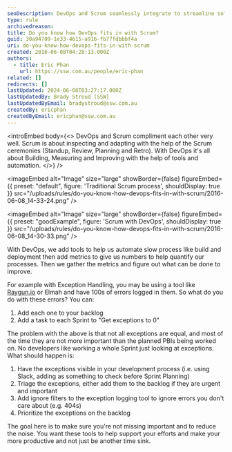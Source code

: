 ```yaml
---
seoDescription: DevOps and Scrum seamlessly integrate to streamline software development, focusing on building, measuring, and improving with automation and data-driven insights.
type: rule
archivedreason:
title: Do you know how DevOps fits in with Scrum?
guid: 30a94709-1e33-4615-a916-fb77fdbbbf4a
uri: do-you-know-how-devops-fits-in-with-scrum
created: 2016-06-08T04:28:13.000Z
authors:
  - title: Eric Phan
    url: https://ssw.com.au/people/eric-phan
related: []
redirects: []
lastUpdated: 2024-06-08T03:27:17.000Z
lastUpdatedBy: Brady Stroud [SSW]
lastUpdatedByEmail: bradystroud@ssw.com.au
createdBy: ericphan
createdByEmail: ericphan@ssw.com.au
---
```


<introEmbed
  body={<>
DevOps and Scrum compliment each other very well. Scrum is about inspecting and adapting with the help of the Scrum ceremonies (Standup, Review, Planning and Retro). With DevOps it's all about Building, Measuring and Improving with the help of tools and automation.
  </>}
/>

<imageEmbed
  alt="Image"
  size="large"
  showBorder={false}
  figureEmbed={{
    preset: "default",
    figure: 'Traditional Scrum process',
    shouldDisplay: true
  }}
  src="/uploads/rules/do-you-know-how-devops-fits-in-with-scrum/2016-06-08_14-33-24.png"
/>

<imageEmbed
  alt="Image"
  size="large"
  showBorder={false}
  figureEmbed={{
    preset: "goodExample",
    figure: 'Scrum with DevOps',
    shouldDisplay: true
  }}
  src="/uploads/rules/do-you-know-how-devops-fits-in-with-scrum/2016-06-08_14-30-33.png"
/>

With DevOps, we add tools to help us automate slow process like build and deployment then add metrics to give us numbers to help quantify our processes. Then we gather the metrics and figure out what can be done to improve.

For example with Exception Handling, you may be using a tool like [Raygun.io](/rules-to-better-raygun) or Elmah and have 100s of errors logged in them. So what do you do with these errors? You can:

1. Add each one to your backlog
2. Add a task to each Sprint to "Get exceptions to 0"

The problem with the above is that not all exceptions are equal, and most of the time they are not more important than the planned PBIs being worked on. No developers like working a whole Sprint just looking at exceptions. What should happen is:

1. Have the exceptions visible in your development process (i.e. using Slack, adding as something to check before Sprint Planning)
2. Triage the exceptions, either add them to the backlog if they are urgent and important
3. Add ignore filters to the exception logging tool to ignore errors you don't care about (e.g. 404s)
4. Prioritize the exceptions on the backlog

The goal here is to make sure you're not missing important and to reduce the noise. You want these tools to help support your efforts and make your more productive and not just be another time sink.
